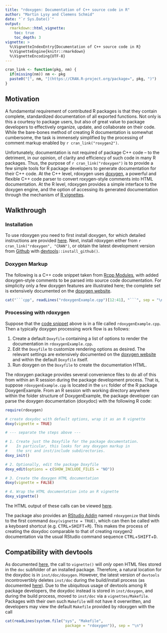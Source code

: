 ```yaml
---
title: "rdoxygen: Documentation of C++ source code in R"
author: "Martin Lysy and Clemens Schmid"
date: "`r Sys.Date()`"
output: 
  rmarkdown::html_vignette:
    toc: true
    toc_depth: 3
vignette: >
  %\VignetteIndexEntry{Documentation of C++ source code in R}
  %\VignetteEngine{knitr::rmarkdown}
  %\VignetteEncoding{UTF-8}
---
```


```r
cran_link <- function(pkg, nm) {
  if(missing(nm)) nm <- pkg
  paste0("[", nm, "](https://CRAN.R-project.org/package=", pkg, ")")
}
```

## Motivation

A fundamental requirement of contributed R packages is that they contain complete, standardized documentation of all exported functions.  Not only is this a courtesy to package users, but also of great value to package developers to effectively organize, update, and collaborate on their code.  While the bare-bones method of creating R documentation is somewhat cumbersome, the task is immensely simplified by the processing of comment markup enabled by `r cran_link("roxygen2")`.

Unfortunately, documentation is not required of package C++ code -- to the detriment, in our opinion, of clarity and efficiency of such code in many R packages.  Thus, the purpose of `r cran_link("rdoxygen")` is to provide a few simple tools for R package developers to generate documentation for their C++ code.  At the C++ level, rdoxygen uses [doxygen](http://www.doxygen.org), a powerful and flexible C++ code parser to convert roxygen-style comments into HTML documentation.  At the R level, rdoxygen provides a simple interface to the doxygen engine, and the option of accessing its generated documentation through the mechanism of [R vignettes](http://r-pkgs.had.co.nz/vignettes.html).


## Walkthrough

### Installation

To use rdoxygen you need to first install doxygen, for which detailed instructions are provided [here](http://www.doxygen.nl/manual/install.html).  Next, install rdoxygen either from `r cran_link("rdoxygen", "CRAN")`, or obtain the latest development version from [Github](https://github.com/nevrome/rdoxygen) with [devtools](https://CRAN.R-project.org/package=devtools)`::install_github()`.

### Doxygen Markup

The following is a C++ code snippet taken from [Rcpp Modules](https://cran.r-project.org/web/packages/Rcpp/vignettes/Rcpp-modules.pdf), with added doxygen-style comments to be parsed into source code documentation.  For simplicity only a few doxygen features are illustrated here; the complete set is extensively documented on the [doxygen website](http://www.doxygen.nl/manual/index.html).
<a id="doxygen_example"></a>
```r
cat("```cpp", readLines("rdoxygenExample.cpp")[12:41], "```", sep = "\n")
```

### Processing with rdoxygen

Suppose that the [code snippet](#doxygen_example) above is in a file called `rdoxygenExample.cpp`.  Then a typically doxygen processing work flow is as follows:

1.  Create a default `Doxyfile` containing a list of options to render the documentation in `rdoxygenExample.cpp`.
2.  Edit the `Doxyfile` to customize rendering options as desired.  The relevant settings are extensively documented on the [doxygen website](http://www.doxygen.nl/manual/config.html) and within the default `Doxyfile` itself.
3.  Run doxygen on the `Doxyfile` to create the documentation HTML.

The rdoxygen package provides several convenience files to do all of this from within an R session during the package development process.  That is, suppose `rdoxygenExample.cpp` is located in the `src` folder of the R package DoxygenExample.  From an R session with working directory anywhere within the folder structure of DoxygenExample, the package developer can parse the doxygen documentation (doxydoc) with the following R code:
```r
require(rdoxygen)

# create doxydoc with default options, wrap it as an R vignette
doxy(vignette = TRUE)

# --- separate the steps above ---

# 1. Create just the Doxyfile for the package documentation.
#    In particular, this looks for any doxygen markup in
#    the src and inst/include subdirectories.
doxy_init()

# 2. Optionally, edit the package Doxyfile
doxy_edit(options = c(SHOW_INCLUDE_FILES = "NO"))

# 3. Create the doxygen HTML documentation
doxy(vignette = FALSE)

# 4. Wrap the HTML documentation into an R vignette
doxy_vignette()
```
The HTML output of these calls can be viewed [here](./doxygen/html/index.html).

The package also provides an [RStudio Addin](https://rstudio.github.io/rstudioaddins/) named `rdoxygenize` that binds to the first command `doxy(vignette = TRUE)`, which can then be called with a keyboard shortcut (e.g. <kbd>CTRL</kbd>+<kbd>SHIFT</kbd>+<kbd>R</kbd>). This makes the process of creating the doxydoc comparable to that of creating roxygen2 documentation via the usual RStudio command sequence  <kbd>CTRL</kbd>+<kbd>SHIFT</kbd>+<kbd>D</kbd>. 


## Compatibility with devtools

As documented [here](https://github.com/nevrome/rdoxygen/issues/2#issuecomment-412536748), the call to `vignette()` will *only* open HTML files stored in the `doc` subfolder of an installed package.  Therefore, a natural location for the doxydoc is in `inst/doc/doxygen`.  However, the latest version of `devtools` incontrovertibly deletes `inst/doc` during the build/install process (as documented [here](https://github.com/r-lib/pkgbuild/issues/58)).  Due to the ubiquitous usage of devtools among R package developers, the doxydoc instead is stored in `inst/doxygen`, and during the build process, moved to `inst/doc` via a `vignettes/Makefile`.  Packages with their own such `Makefile` will not have it overwritten, and developers may view the default `Makefile` provided by rdoxygen with the call

```r
cat(readLines(system.file("sys", "Makefile",
                           package = "rdoxygen")), sep = "\n")
```
